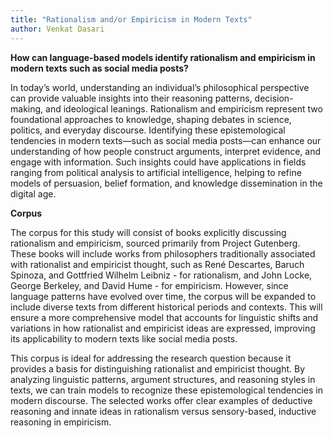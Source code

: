 ```yaml
---
title: "Rationalism and/or Empiricism in Modern Texts"
author: Venkat Dasari
---
```


<b>How can language-based models identify rationalism and empiricism in modern texts such as social media posts?</b>

In today’s world, understanding an individual’s philosophical perspective can provide valuable insights into their reasoning patterns, decision-making, and ideological leanings. Rationalism and empiricism represent two foundational approaches to knowledge, shaping debates in science, politics, and everyday discourse. Identifying these epistemological tendencies in modern texts—such as social media posts—can enhance our understanding of how people construct arguments, interpret evidence, and engage with information. Such insights could have applications in fields ranging from political analysis to artificial intelligence, helping to refine models of persuasion, belief formation, and knowledge dissemination in the digital age.

<b>Corpus</b>

The corpus for this study will consist of books explicitly discussing rationalism and empiricism, sourced primarily from Project Gutenberg. These books will include works from philosophers traditionally associated with rationalist and empiricist thought, such as René Descartes, Baruch Spinoza, and Gottfried Wilhelm Leibniz - for rationalism, and John Locke, George Berkeley, and David Hume - for empiricism. However, since language patterns have evolved over time, the corpus will be expanded to include diverse texts from different historical periods and contexts. This will ensure a more comprehensive model that accounts for linguistic shifts and variations in how rationalist and empiricist ideas are expressed, improving its applicability to modern texts like social media posts.

This corpus is ideal for addressing the research question because it provides a basis for distinguishing rationalist and empiricist thought. By analyzing linguistic patterns, argument structures, and reasoning styles in texts, we can train models to recognize these epistemological tendencies in modern discourse. The selected works offer clear examples of deductive reasoning and innate ideas in rationalism versus sensory-based, inductive reasoning in empiricism. 